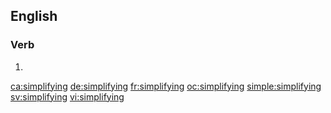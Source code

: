 ==English==

===Verb===
{{head|en}}

# {{present participle of|simplify}}

[[ca:simplifying]]
[[de:simplifying]]
[[fr:simplifying]]
[[oc:simplifying]]
[[simple:simplifying]]
[[sv:simplifying]]
[[vi:simplifying]]